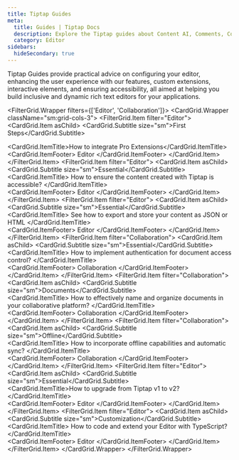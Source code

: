 ```yaml
---
title: Tiptap Guides
meta:
  title: Guides | Tiptap Docs
  description: Explore the Tiptap guides about Content AI, Comments, Collaboration, and more to build dynamic and accessible rich-text editors.
  category: Editor
sidebars:
  hideSecondary: true
---
```



Tiptap Guides provide practical advice on configuring your editor, enhancing the user experience with our features, custom extensions, interactive elements, and ensuring accessibility, all aimed at helping you build inclusive and dynamic rich text editors for your applications.

<FilterGrid.Wrapper filters={['Editor', 'Collaboration']}>
  <CardGrid.Wrapper className="sm:grid-cols-3">
    <FilterGrid.Item filter="Editor">
      <CardGrid.Item asChild>
        <Link href="/guides/pro-extensions">
          <CardGrid.Subtitle size="sm">First Steps</CardGrid.Subtitle>
          <div>
            <CardGrid.ItemTitle>How to integrate Pro Extensions</CardGrid.ItemTitle>
          </div>
          <CardGrid.ItemFooter>
            <Tag>Editor</Tag>
          </CardGrid.ItemFooter>
        </Link>
      </CardGrid.Item>
    </FilterGrid.Item>
    <FilterGrid.Item filter="Editor">
      <CardGrid.Item asChild>
        <Link href="/guides/accessibility">
          <CardGrid.Subtitle size="sm">Essential</CardGrid.Subtitle>
          <div>
            <CardGrid.ItemTitle>
              How to ensure the content created with Tiptap is accessible?
            </CardGrid.ItemTitle>
          </div>
          <CardGrid.ItemFooter>
            <Tag>Editor</Tag>
          </CardGrid.ItemFooter>
        </Link>
      </CardGrid.Item>
    </FilterGrid.Item>
    <FilterGrid.Item filter="Editor">
      <CardGrid.Item asChild>
        <Link href="/guides/output-json-html">
          <CardGrid.Subtitle size="sm">Essential</CardGrid.Subtitle>
          <div>
            <CardGrid.ItemTitle>
              See how to export and store your content as JSON or HTML
            </CardGrid.ItemTitle>
          </div>
          <CardGrid.ItemFooter>
            <Tag>Editor</Tag>
          </CardGrid.ItemFooter>
        </Link>
      </CardGrid.Item>
    </FilterGrid.Item>
    <FilterGrid.Item filter="Collaboration">
      <CardGrid.Item asChild>
        <Link href="/guides/authentication">
          <CardGrid.Subtitle size="sm">Essential</CardGrid.Subtitle>
          <div>
            <CardGrid.ItemTitle>
              How to implement authentication for document access control?
            </CardGrid.ItemTitle>
          </div>
          <CardGrid.ItemFooter>
            <Tag>Collaboration</Tag>
          </CardGrid.ItemFooter>
        </Link>
      </CardGrid.Item>
    </FilterGrid.Item>
    <FilterGrid.Item filter="Collaboration">
      <CardGrid.Item asChild>
        <Link href="/guides/naming-documents">
          <CardGrid.Subtitle size="sm">Documents</CardGrid.Subtitle>
          <div>
            <CardGrid.ItemTitle>
              How to effectively name and organize documents in your collaborative platform?
            </CardGrid.ItemTitle>
          </div>
          <CardGrid.ItemFooter>
            <Tag>Collaboration</Tag>
          </CardGrid.ItemFooter>
        </Link>
      </CardGrid.Item>
    </FilterGrid.Item>
    <FilterGrid.Item filter="Collaboration">
      <CardGrid.Item asChild>
        <Link href="/guides/offline-support">
          <CardGrid.Subtitle size="sm">Offline</CardGrid.Subtitle>
          <div>
            <CardGrid.ItemTitle>
              How to incorporate offline capabilities and automatic sync?
            </CardGrid.ItemTitle>
          </div>
          <CardGrid.ItemFooter>
            <Tag>Collaboration</Tag>
          </CardGrid.ItemFooter>
        </Link>
      </CardGrid.Item>
    </FilterGrid.Item>
    <FilterGrid.Item filter="Editor">
      <CardGrid.Item asChild>
        <Link href="/guides/upgrade-tiptap-v1">
          <CardGrid.Subtitle size="sm">Essential</CardGrid.Subtitle>
          <div>
            <CardGrid.ItemTitle>How to upgrade from Tiptap v1 to v2?</CardGrid.ItemTitle>
          </div>
          <CardGrid.ItemFooter>
            <Tag>Editor</Tag>
          </CardGrid.ItemFooter>
        </Link>
      </CardGrid.Item>
    </FilterGrid.Item>
    <FilterGrid.Item filter="Editor">
      <CardGrid.Item asChild>
        <Link href="/guides/typescript">
          <CardGrid.Subtitle size="sm">Customization</CardGrid.Subtitle>
          <div>
            <CardGrid.ItemTitle>
              How to code and extend your Editor with TypeScript?
            </CardGrid.ItemTitle>
          </div>
          <CardGrid.ItemFooter>
            <Tag>Editor</Tag>
          </CardGrid.ItemFooter>
        </Link>
      </CardGrid.Item>
    </FilterGrid.Item>
  </CardGrid.Wrapper>
</FilterGrid.Wrapper>
